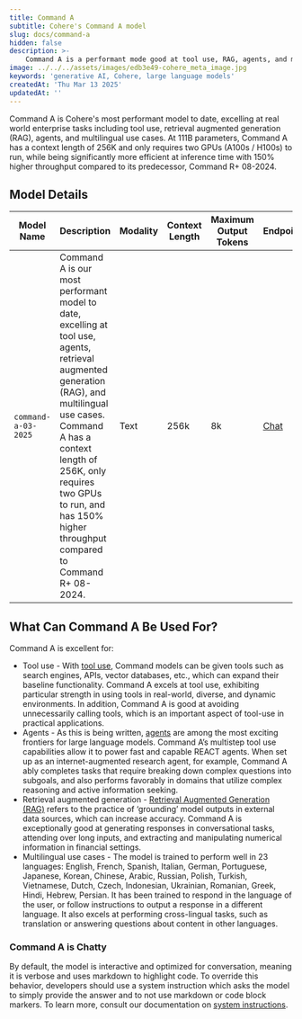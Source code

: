```yaml
---
title: Command A
subtitle: Cohere's Command A model
slug: docs/command-a
hidden: false
description: >-
    Command A is a performant mode good at tool use, RAG, agents, and multilingual use cases. It has 111 billion parameters and a 256k context length.
image: ../../../assets/images/edb3e49-cohere_meta_image.jpg
keywords: 'generative AI, Cohere, large language models'
createdAt: 'Thu Mar 13 2025'
updatedAt: ''
---
```


Command A is Cohere's most performant model to date, excelling at real world enterprise tasks including tool use, retrieval augmented generation (RAG), agents, and multilingual use cases. At 111B parameters, Command A has a context length of 256K and only requires two GPUs (A100s / H100s) to run, while being significantly more efficient at inference time with 150% higher throughput compared to its predecessor, Command R+ 08-2024.

## Model Details
| Model Name               | Description                                                                                                                                                                                                                                                                                                                                                      | Modality          | Context Length | Maximum Output Tokens | Endpoints                                                                                  |
|--------------------------|------------------------------------------------------------------------------------------------------------------------------------------------------------------------------------------------------------------------------------------------------------------------------------------------------------------------------------------------------------------|-------------------|----------------|-----------------------|-------------------------------------------------------------------------------------------|
| `command-a-03-2025`      | Command A is our most performant model to date, excelling at tool use, agents, retrieval augmented generation (RAG), and multilingual use cases. Command A has a context length of 256K, only requires two GPUs to run, and has 150% higher throughput compared to Command R+ 08-2024.                                                                           | Text              | 256k           | 8k                    | [Chat](/reference/chat)|

## What Can Command A Be Used For?
Command A is excellent for:

- Tool use - With [tool use](https://docs.cohere.com/docs/tool-use), Command models can be given tools such as search engines, APIs, vector databases, etc., which can expand their baseline functionality. Command A excels at tool use, exhibiting particular strength in using tools in real-world, diverse, and dynamic environments. In addition, Command A is good at avoiding unnecessarily calling tools, which is an important aspect of tool-use in practical applications.
- Agents - As this is being written, [agents](https://docs.cohere.com/docs/multi-step-tool-use) are among the most exciting frontiers for large language models. Command A’s multistep tool use capabilities allow it to power fast and capable REACT agents. When set up as an internet-augmented research agent, for example, Command A ably completes tasks that require breaking down complex questions into subgoals, and also performs favorably in domains that utilize complex reasoning and active information seeking.
- Retrieval augmented generation - [Retrieval Augmented Generation (RAG)](https://docs.cohere.com/docs/retrieval-augmented-generation-rag) refers to the practice of ‘grounding’ model outputs in external data sources, which can increase accuracy. Command A is exceptionally good at generating responses in conversational tasks, attending over long inputs, and extracting and manipulating numerical information in financial settings.
- Multilingual use cases - The model is trained to perform well in 23 languages: English, French, Spanish, Italian, German, Portuguese, Japanese, Korean, Chinese, Arabic, Russian, Polish, Turkish, Vietnamese, Dutch, Czech, Indonesian, Ukrainian, Romanian, Greek, Hindi, Hebrew, Persian. It has been trained to respond in the language of the user, or follow instructions to output a response in a different language. It also excels at performing cross-lingual tasks, such as translation or answering questions about content in other languages.

### Command A is Chatty
By default, the model is interactive and optimized for conversation, meaning it is verbose and uses markdown to highlight code. To override this behavior, developers should use a system instruction which asks the model to simply provide the answer and to not use markdown or code block markers. To learn more, consult our documentation on [system instructions](https://docs.cohere.com/docs/system-instructions). 
